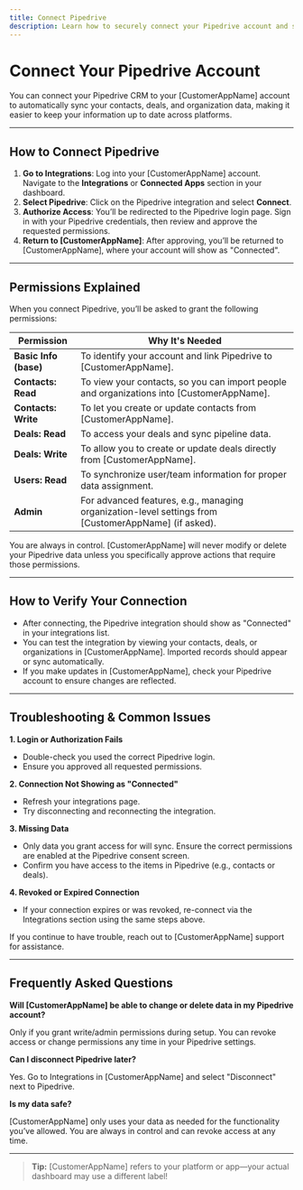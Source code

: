 ```yaml
---
title: Connect Pipedrive
description: Learn how to securely connect your Pipedrive account and sync your contacts and deals with your [CustomerAppName] account.
---
```


# Connect Your Pipedrive Account

You can connect your Pipedrive CRM to your [CustomerAppName] account to automatically sync your contacts, deals, and organization data, making it easier to keep your information up to date across platforms.

---

## How to Connect Pipedrive

1. **Go to Integrations**: Log into your [CustomerAppName] account. Navigate to the **Integrations** or **Connected Apps** section in your dashboard.
2. **Select Pipedrive**: Click on the Pipedrive integration and select **Connect**.
3. **Authorize Access**: You’ll be redirected to the Pipedrive login page. Sign in with your Pipedrive credentials, then review and approve the requested permissions.
4. **Return to [CustomerAppName]**: After approving, you’ll be returned to [CustomerAppName], where your account will show as "Connected".

---

## Permissions Explained

When you connect Pipedrive, you’ll be asked to grant the following permissions:

| Permission               | Why It's Needed                                                                                      |
|--------------------------|-----------------------------------------------------------------------------------------------------|
| **Basic Info (base)**    | To identify your account and link Pipedrive to [CustomerAppName].                                    |
| **Contacts: Read**       | To view your contacts, so you can import people and organizations into [CustomerAppName].           |
| **Contacts: Write**      | To let you create or update contacts from [CustomerAppName].                                        |
| **Deals: Read**          | To access your deals and sync pipeline data.                                                        |
| **Deals: Write**         | To allow you to create or update deals directly from [CustomerAppName].                             |
| **Users: Read**          | To synchronize user/team information for proper data assignment.                                    |
| **Admin**                | For advanced features, e.g., managing organization-level settings from [CustomerAppName] (if asked).|

You are always in control. [CustomerAppName] will never modify or delete your Pipedrive data unless you specifically approve actions that require those permissions.

---

## How to Verify Your Connection

- After connecting, the Pipedrive integration should show as "Connected" in your integrations list.
- You can test the integration by viewing your contacts, deals, or organizations in [CustomerAppName]. Imported records should appear or sync automatically.
- If you make updates in [CustomerAppName], check your Pipedrive account to ensure changes are reflected.

---

## Troubleshooting & Common Issues

**1. Login or Authorization Fails**
  - Double-check you used the correct Pipedrive login.
  - Ensure you approved all requested permissions.

**2. Connection Not Showing as "Connected"**
  - Refresh your integrations page.
  - Try disconnecting and reconnecting the integration.

**3. Missing Data**
  - Only data you grant access for will sync. Ensure the correct permissions are enabled at the Pipedrive consent screen.
  - Confirm you have access to the items in Pipedrive (e.g., contacts or deals).

**4. Revoked or Expired Connection**
  - If your connection expires or was revoked, re-connect via the Integrations section using the same steps above.

If you continue to have trouble, reach out to [CustomerAppName] support for assistance.

---

## Frequently Asked Questions

**Will [CustomerAppName] be able to change or delete data in my Pipedrive account?**

Only if you grant write/admin permissions during setup. You can revoke access or change permissions any time in your Pipedrive settings.

**Can I disconnect Pipedrive later?**

Yes. Go to Integrations in [CustomerAppName] and select "Disconnect" next to Pipedrive.

**Is my data safe?**

[CustomerAppName] only uses your data as needed for the functionality you’ve allowed. You are always in control and can revoke access at any time.

---

> **Tip:** [CustomerAppName] refers to your platform or app—your actual dashboard may use a different label!